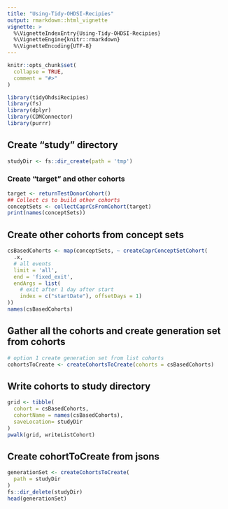 ```yaml
---
title: "Using-Tidy-OHDSI-Recipies"
output: rmarkdown::html_vignette
vignette: >
  %\VignetteIndexEntry{Using-Tidy-OHDSI-Recipies}
  %\VignetteEngine{knitr::rmarkdown}
  %\VignetteEncoding{UTF-8}
---
```


```r
knitr::opts_chunk$set(
  collapse = TRUE,
  comment = "#>"
)
```

```r
library(tidyOhdsiRecipies)
library(fs)
library(dplyr)
library(CDMConnector)
library(purrr)
```


## Create "study" directory

```r
studyDir <- fs::dir_create(path = 'tmp')
```
### Create "target" and other cohorts
```r
target <- returnTestDonorCohort()
## Collect cs to build other cohorts
conceptSets <- collectCaprCsFromCohort(target)
print(names(conceptSets))
```
## Create other cohorts from concept sets

```r
csBasedCohorts <- map(conceptSets, ~ createCaprConceptSetCohort(
  .x,
  # all events
  limit = 'all',
  end = 'fixed_exit',
  endArgs = list(
    # exit after 1 day after start
    index = c("startDate"), offsetDays = 1)
))
names(csBasedCohorts)
```

## Gather all the cohorts and create generation set from cohorts

```r
# option 1 create generation set from list cohorts
cohortsToCreate <- createCohortsToCreate(cohorts = csBasedCohorts)
```
## Write cohorts to study directory
```r
grid <- tibble(
  cohort = csBasedCohorts, 
  cohortName = names(csBasedCohorts), 
  saveLocation= studyDir
)
pwalk(grid, writeListCohort)
```

## Create cohortToCreate from jsons 
```r
generationSet <- createCohortsToCreate(
  path = studyDir
)
fs::dir_delete(studyDir)
head(generationSet)
```
